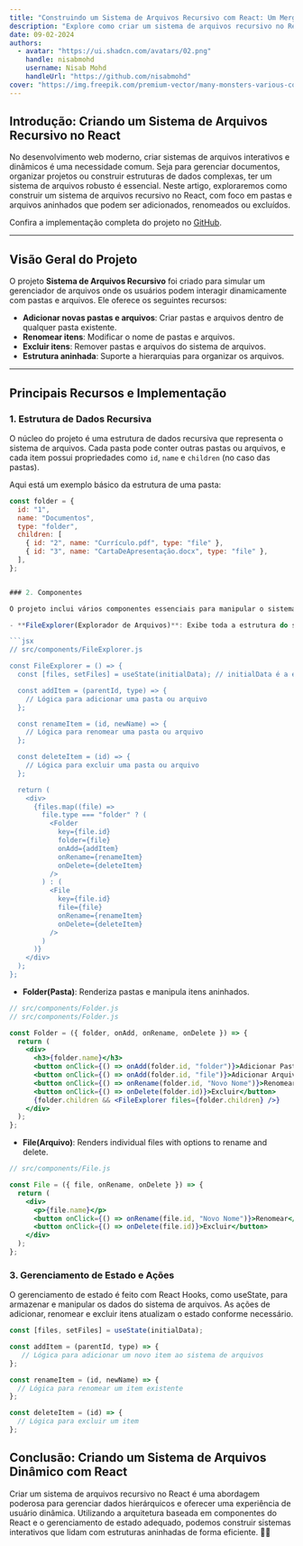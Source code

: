 ```yaml
---
title: "Construindo um Sistema de Arquivos Recursivo com React: Um Mergulho Profundo"
description: "Explore como criar um sistema de arquivos recursivo no React. Este post fornece um guia abrangente sobre como construir um sistema de arquivos onde pastas e arquivos podem ser aninhados, adicionados, renomeados e excluídos."
date: 09-02-2024
authors:
  - avatar: "https://ui.shadcn.com/avatars/02.png"
    handle: nisabmohd
    username: Nisab Mohd
    handleUrl: "https://github.com/nisabmohd"
cover: "https://img.freepik.com/premium-vector/many-monsters-various-colors-doodle-come-bless-birthday-happy_577083-84.jpg?w=826"
---
```


## **Introdução: Criando um Sistema de Arquivos Recursivo no React**

No desenvolvimento web moderno, criar sistemas de arquivos interativos e dinâmicos é uma necessidade comum. Seja para gerenciar documentos, organizar projetos ou construir estruturas de dados complexas, ter um sistema de arquivos robusto é essencial. Neste artigo, exploraremos como construir um sistema de arquivos recursivo no React, com foco em pastas e arquivos aninhados que podem ser adicionados, renomeados ou excluídos.

Confira a implementação completa do projeto no [GitHub](https://github.com/nisabmohd/recursive-file-system-react).

---

## **Visão Geral do Projeto**

O projeto **Sistema de Arquivos Recursivo** foi criado para simular um gerenciador de arquivos onde os usuários podem interagir dinamicamente com pastas e arquivos. Ele oferece os seguintes recursos:

- **Adicionar novas pastas e arquivos**: Criar pastas e arquivos dentro de qualquer pasta existente.
- **Renomear itens**: Modificar o nome de pastas e arquivos.
- **Excluir itens**: Remover pastas e arquivos do sistema de arquivos.
- **Estrutura aninhada**: Suporte a hierarquias para organizar os arquivos.

---

## **Principais Recursos e Implementação**

### **1. Estrutura de Dados Recursiva**

O núcleo do projeto é uma estrutura de dados recursiva que representa o sistema de arquivos. Cada pasta pode conter outras pastas ou arquivos, e cada item possui propriedades como `id`, `name` e `children` (no caso das pastas).

Aqui está um exemplo básico da estrutura de uma pasta:

```jsx
const folder = {
  id: "1",
  name: "Documentos",
  type: "folder",
  children: [
    { id: "2", name: "Currículo.pdf", type: "file" },
    { id: "3", name: "CartaDeApresentação.docx", type: "file" },
  ],
};


### 2. Componentes

O projeto inclui vários componentes essenciais para manipular o sistema de arquivos:

- **FileExplorer(Explorador de Arquivos)**: Exibe toda a estrutura do sistema de arquivos e gerencia a renderização de pastas e arquivos.

```jsx
// src/components/FileExplorer.js

const FileExplorer = () => {
  const [files, setFiles] = useState(initialData); // initialData é a estrutura de dados recursiva

  const addItem = (parentId, type) => {
    // Lógica para adicionar uma pasta ou arquivo
  };

  const renameItem = (id, newName) => {
    // Lógica para renomear uma pasta ou arquivo
  };

  const deleteItem = (id) => {
    // Lógica para excluir uma pasta ou arquivo
  };

  return (
    <div>
      {files.map((file) =>
        file.type === "folder" ? (
          <Folder
            key={file.id}
            folder={file}
            onAdd={addItem}
            onRename={renameItem}
            onDelete={deleteItem}
          />
        ) : (
          <File
            key={file.id}
            file={file}
            onRename={renameItem}
            onDelete={deleteItem}
          />
        )
      )}
    </div>
  );
};

```

- **Folder(Pasta)**: Renderiza pastas e manipula itens aninhados.

```jsx
// src/components/Folder.js
// src/components/Folder.js

const Folder = ({ folder, onAdd, onRename, onDelete }) => {
  return (
    <div>
      <h3>{folder.name}</h3>
      <button onClick={() => onAdd(folder.id, "folder")}>Adicionar Pasta</button>
      <button onClick={() => onAdd(folder.id, "file")}>Adicionar Arquivo</button>
      <button onClick={() => onRename(folder.id, "Novo Nome")}>Renomear</button>
      <button onClick={() => onDelete(folder.id)}>Excluir</button>
      {folder.children && <FileExplorer files={folder.children} />}
    </div>
  );
};

```

- **File(Arquivo)**: Renders individual files with options to rename and delete.

```jsx
// src/components/File.js

const File = ({ file, onRename, onDelete }) => {
  return (
    <div>
      <p>{file.name}</p>
      <button onClick={() => onRename(file.id, "Novo Nome")}>Renomear</button>
      <button onClick={() => onDelete(file.id)}>Excluir</button>
    </div>
  );
};

```

### 3. Gerenciamento de Estado e Ações


O gerenciamento de estado é feito com React Hooks, como useState, para armazenar e manipular os dados do sistema de arquivos. As ações de adicionar, renomear e excluir itens atualizam o estado conforme necessário.
```jsx
const [files, setFiles] = useState(initialData);

const addItem = (parentId, type) => {
   // Lógica para adicionar um novo item ao sistema de arquivos
};

const renameItem = (id, newName) => {
  // Lógica para renomear um item existente
};

const deleteItem = (id) => {
  // Lógica para excluir um item
};
```

## Conclusão: Criando um Sistema de Arquivos Dinâmico com React

Criar um sistema de arquivos recursivo no React é uma abordagem poderosa para gerenciar dados hierárquicos e oferecer uma experiência de usuário dinâmica. Utilizando a arquitetura baseada em componentes do React e o gerenciamento de estado adequado, podemos construir sistemas interativos que lidam com estruturas aninhadas de forma eficiente.
🚀📁
